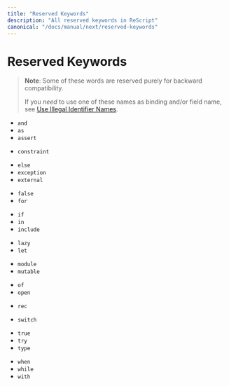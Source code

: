 ```yaml
---
title: "Reserved Keywords"
description: "All reserved keywords in ReScript"
canonical: "/docs/manual/next/reserved-keywords"
---
```


# Reserved Keywords

> **Note**: Some of these words are reserved purely for backward compatibility.
>
> If you _need_ to use one of these names as binding and/or field name, see [Use Illegal Identifier Names](use-illegal-identifier-names.md).

- `and`
- `as`
- `assert`

<!-- - `begin` -->

<!-- - `class` -->

- `constraint`

<!-- - `do` -->
<!-- - `done` -->

- `else`
  <!-- - `end` -->
  <!-- - `esfun` -->
- `exception`
- `external`

* `false`
* `for`
  <!-- - `fun` -->
  <!-- - `function` -->
  <!-- - `functor` -->

- `if`
- `in`
- `include`
  <!-- - `inherit` -->
  <!-- - `initializer` -->

* `lazy`
* `let`

- `module`
- `mutable`

<!-- - `new` -->
<!-- - `nonrec` -->

<!-- - `object` -->

- `of`
- `open`
  <!-- - `or` -->

<!-- - `pri` -->
<!-- - `pub` -->

- `rec`

<!-- - `sig` -->
<!-- - `struct` -->

- `switch`

<!-- - `then` -->

- `true`
- `try`
- `type`

<!-- - `val` -->
<!-- - `virtual` -->

- `when`
- `while`
- `with`
